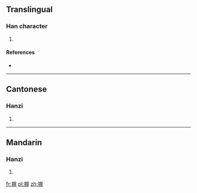 ==Translingual==

===Han character===
{{Han char|rn=64|rad=手|as=12|sn=15|four=|canj=手尸卜十 (QSYJ)|ids=⿰[[扌]][[屖]]}}

# {{defn|Han|sort=手12}}

====References====
* {{Han ref|kx=0448.110|dkj=12515|dj=0799.020|hdz=31938.070|uh=6431|ud=25649}}

----

==Cantonese==

===Hanzi===
{{yue-hanzi|jyut=}}

# {{defn|lang=yue|sort=手12}}

----

==Mandarin==

===Hanzi===
{{cmn-hanzi|pin=[[huá]] ([[hua2]]), [[zhì]] ([[zhi4]])|wg=hua<sup>2</sup>, chih<sup>4</sup>}}

# {{defn|lang=cmn|sort=手12}}

[[fr:搱]]
[[pl:搱]]
[[zh:搱]]